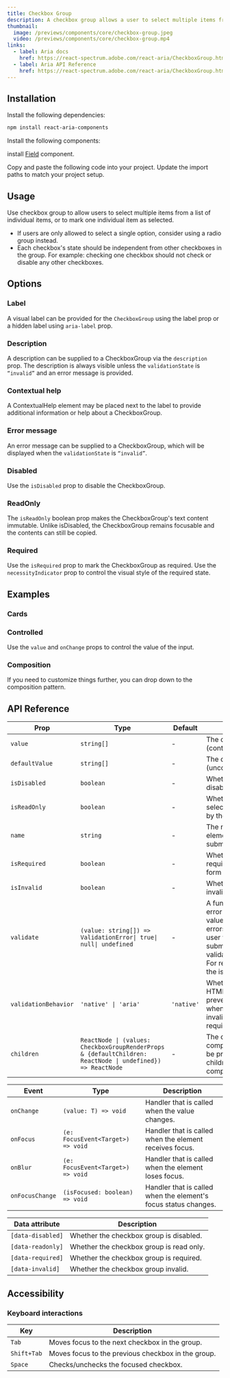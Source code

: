 ```yaml
---
title: Checkbox Group
description: A checkbox group allows a user to select multiple items from a list of options.
thumbnail:
  image: /previews/components/core/checkbox-group.jpeg
  video: /previews/components/core/checkbox-group.mp4
links:
  - label: Aria docs
    href: https://react-spectrum.adobe.com/react-aria/CheckboxGroup.html
  - label: Aria API Reference
    href: https://react-spectrum.adobe.com/react-aria/CheckboxGroup.html#props
---
```


<ComponentPreview name="demos/components/core/checkbox-group/default" />

## Installation

<Steps>
<Step>Install the following dependencies:</Step>

```bash
npm install react-aria-components
```

<Step>Install the following components:</Step>

install [Field](/inputs/field) component.

  <Step>Copy and paste the following code into your project.</Step>
  <ComponentSource name="components/core/default/checkbox-group" />
  <Step>Update the import paths to match your project setup.</Step>
</Steps>

## Usage

Use checkbox group to allow users to select multiple items from a list of individual items, or to mark one individual item as selected.

- If users are only allowed to select a single option, consider using a radio group instead.
- Each checkbox's state should be independent from other checkboxes in the group. For example: checking one checkbox should not check or disable any other checkboxes.

## Options

### Label

A visual label can be provided for the `CheckboxGroup` using the label prop or a hidden label using `aria-label` prop.

<ComponentPreview
  name="demos/components/core/checkbox-group/label"
  className="max-w-[250px]"
/>

### Description

A description can be supplied to a CheckboxGroup via the `description` prop. The description is always visible unless the `validationState` is `“invalid”` and an error message is provided.

<ComponentPreview
  name="demos/components/core/checkbox-group/description"
  className="max-w-[250px]"
/>

### Contextual help

A ContextualHelp element may be placed next to the label to provide additional information or help about a CheckboxGroup.

<ComponentPreview
  name="demos/components/core/checkbox-group/contextual-help"
  className="max-w-[250px]"
/>

### Error message

An error message can be supplied to a CheckboxGroup, which will be displayed when the `validationState` is `“invalid”`.

<ComponentPreview
  name="demos/components/core/checkbox-group/error-message"
  className="max-w-[250px]"
/>

### Disabled

Use the `isDisabled` prop to disable the CheckboxGroup.

<ComponentPreview
  name="demos/components/core/checkbox-group/disabled"
  className="max-w-[250px]"
/>

### ReadOnly

The `isReadOnly` boolean prop makes the CheckboxGroup's text content immutable. Unlike isDisabled, the CheckboxGroup remains focusable and the contents can still be copied.

<ComponentPreview
  name="demos/components/core/checkbox-group/read-only"
  className="max-w-[250px]"
/>

### Required

Use the `isRequired` prop to mark the CheckboxGroup as required.
Use the `necessityIndicator` prop to control the visual style of the required state.

<ComponentPreview
  name="demos/components/core/checkbox-group/required"
  className="max-w-md"
/>

## Examples

### Cards

<ComponentPreview
  name="demos/components/core/checkbox-group/cards"
  className="max-w-[250px]"
/>

### Controlled

Use the `value` and `onChange` props to control the value of the input.

<ComponentPreview
  name="demos/components/core/checkbox-group/controlled"
  className="max-w-[250px]"
/>

### Composition

If you need to customize things further, you can drop down to the composition pattern.

<ComponentPreview
  name="demos/components/core/checkbox-group/composition"
  className="max-w-[250px]"
/>

## API Reference

| Prop                 | Type                                                                                                       | Default    | Description                                                                                                                                                                                                                           |
| -------------------- | ---------------------------------------------------------------------------------------------------------- | ---------- | ------------------------------------------------------------------------------------------------------------------------------------------------------------------------------------------------------------------------------------- |
| `value`              | `string[]`                                                                                                 | -          | The current value (controlled).                                                                                                                                                                                                       |
| `defaultValue`       | `string[]`                                                                                                 | -          | The default value (uncontrolled).                                                                                                                                                                                                     |
| `isDisabled`         | `boolean`                                                                                                  | -          | Whether the input is disabled.                                                                                                                                                                                                        |
| `isReadOnly`         | `boolean`                                                                                                  | -          | Whether the input can be selected but not changed by the user.                                                                                                                                                                        |
| `name`               | `string`                                                                                                   | -          | The name of the input element, used when submitting an HTML form.                                                                                                                                                                     |
| `isRequired`         | `boolean`                                                                                                  | -          | Whether user input is required on the input before form submission.                                                                                                                                                                   |
| `isInvalid`          | `boolean`                                                                                                  | -          | Whether the input value is invalid.                                                                                                                                                                                                   |
| `validate`           | `(value: string[]) => ValidationError\| true\| null\| undefined`                                           | -          | A function that returns an error message if a given value is invalid. Validation errors are displayed to the user when the form is submitted if validationBehavior="native". For realtime validation, use the isInvalid prop instead. |
| `validationBehavior` | `'native' \| 'aria'`                                                                                       | `'native'` | Whether to use native HTML form validation to prevent form submission when the value is missing or invalid, or mark the field as required or invalid via ARIA.                                                                        |
| `children`           | `ReactNode \| (values: CheckboxGroupRenderProps & {defaultChildren: ReactNode \| undefined}) => ReactNode` | -          | The children of the component. A function may be provided to alter the children based on component state.                                                                                                                             |

| Event           | Type                              | Description                                                     |
| --------------- | --------------------------------- | --------------------------------------------------------------- |
| `onChange`      | `(value: T) => void`              | Handler that is called when the value changes.                  |
| `onFocus`       | `(e: FocusEvent<Target>) => void` | Handler that is called when the element receives focus.         |
| `onBlur`        | `(e: FocusEvent<Target>) => void` | Handler that is called when the element loses focus.            |
| `onFocusChange` | `(isFocused: boolean) => void`    | Handler that is called when the element's focus status changes. |

| Data attribute    | Description                              |
| ----------------- | ---------------------------------------- |
| `[data-disabled]` | Whether the checkbox group is disabled.  |
| `[data-readonly]` | Whether the checkbox group is read only. |
| `[data-required]` | Whether the checkbox group is required.  |
| `[data-invalid]`  | Whether the checkbox group invalid.      |

## Accessibility

### Keyboard interactions

| Key         | Description                                        |
| ----------- | -------------------------------------------------- |
| `Tab`       | Moves focus to the next checkbox in the group.     |
| `Shift+Tab` | Moves focus to the previous checkbox in the group. |
| `Space`     | Checks/unchecks the focused checkbox.              |
